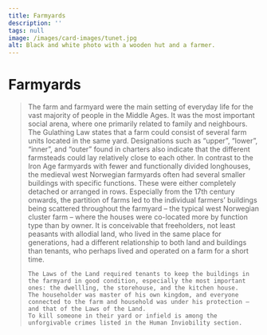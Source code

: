 ```yaml
---
title: Farmyards
description: ''
tags: null
image: /images/card-images/tunet.jpg
alt: Black and white photo with a wooden hut and a farmer.
---
```




# Farmyards

<Blockquote
    quote='“Now, if someone moves away from a land, there are to be three doors standing, even though there were none when they arrived. That is, the living room door and the storage door and the kitchen door.”'
    footer='Land Tenancy section, chapter 9' />



<Container stil="initial side">
    The farm and farmyard were the main setting of everyday life for the vast majority of people in the Middle Ages. 
    It was the most important social arena, where one primarily related to family and neighbours. 
    The Gulathing Law states that a farm could consist of several farm units located in the same yard. 
    Designations such as “upper”, “lower”, “inner”, and “outer” found in charters also indicate that the different farmsteads could lay relatively close to each other. 
    In contrast to the Iron Age farmyards with fewer and functionally divided longhouses, the medieval west Norwegian farmyards often had several smaller buildings with specific functions. 
    These were either completely detached or arranged in rows. 
    Especially from the 17th century onwards, the partition of farms led to the individual farmers’ buildings being scattered throughout the farmyard – the typical west Norwegian cluster farm – where the houses were co-located more by function type than by owner. 
    It is conceivable that freeholders, not least peasants with allodial land, who lived in the same place for generations, had a different relationship to both land and buildings than tenants, who perhaps lived and operated on a farm for a short time. 
    
    The Laws of the Land required tenants to keep the buildings in the farmyard in good condition, especially the most important ones: the dwellling, the storehouse, and the kitchen house. 
    The householder was master of his own kingdom, and everyone connected to the farm and household was under his protection – and that of the Laws of the Land. 
    To kill someone in their yard or infield is among the unforgivable crimes listed in the Human Inviobility section.
</Container>

<Figure
    image="/images/landsleiebolken/ubb-w-f-084624_md.jpg"
    title="Aerial photo of a farmyard on Osterøy, called Havråtunet (from the University in Bergen Library's Picture Collection)"
    alt="Aerial photo of a farmyard"
    href= "https://marcus.uib.no/instance/photograph/ubb-w-f-084624.html"
>
</Figure>
